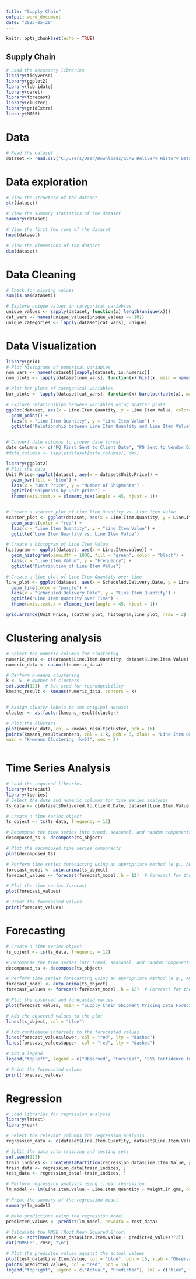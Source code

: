 ---
title: "Supply Chain"
output: word_document
date: "2023-05-20"
---

```{r setup, include=FALSE}
knitr::opts_chunk$set(echo = TRUE)
```

## Supply Chain


```{r}
# Load the necessary libraries
library(tidyverse)
library(ggplot2)
library(lubridate)
library(caret)
library(forecast)
library(cluster)
library(gridExtra)
library(MASS)
```


#  Data
```{r}
# Read the dataset
dataset <- read.csv("C:/Users/User/Downloads/SCMS_Delivery_History_Dataset_20150929.csv")


```


#  Data exploration
```{r}
# View the structure of the dataset
str(dataset)

# View the summary statistics of the dataset
summary(dataset)

# View the first few rows of the dataset
head(dataset)

# View the dimensions of the dataset
dim(dataset)


```

# Data Cleaning
```{r}
# Check for missing values
sum(is.na(dataset))

# Explore unique values in categorical variables
unique_values <- sapply(dataset, function(x) length(unique(x)))
cat_vars <- names(unique_values[unique_values <= 10])
unique_categories <- lapply(dataset[cat_vars], unique)
```




#  Data Visualization

```{r}
library(grid)
# Plot histograms of numerical variables
num_vars <- names(dataset)[sapply(dataset, is.numeric)]
num_plots <- lapply(dataset[num_vars], function(x) hist(x, main = names(x)))

# Plot bar plots of categorical variables
bar_plots <- lapply(dataset[cat_vars], function(x) barplot(table(x), main = names(x)))

# Explore relationships between variables using scatter plots
ggplot(dataset, aes(x = Line.Item.Quantity, y = Line.Item.Value, color=dataset$Pack.Price)) +
  geom_point() +
  labs(x = "Line Item Quantity", y = "Line Item Value") +
  ggtitle("Relationship between Line Item Quantity and Line Item Value")



```


```{r}
# Convert date columns to proper date format
date_columns <- c("PQ_First_Sent_to_Client_Date", "PO_Sent_to_Vendor_Date", "Scheduled_Delivery_Date", "Delivered_to_Client_Date", "Delivery_Recorded_Date")
#date_columns <- lapply(dataset[date_columns], dmy)

library(ggplot2)
# Plot the data
Unit_Price<-ggplot(dataset, aes(x = dataset$Unit.Price)) +
  geom_bar(fill = "blue") +
  labs(x = "Unit Price", y = "Number of Shipments") +
  ggtitle("Shipments by Unit price") +
  theme(axis.text.x = element_text(angle = 45, hjust = 1))


# Create a scatter plot of Line Item Quantity vs. Line Item Value
scatter_plot <- ggplot(dataset, aes(x = Line.Item.Quantity, y = Line.Item.Value)) +
  geom_point(color = "red") +
  labs(x = "Line Item Quantity", y = "Line Item Value") +
  ggtitle("Line Item Quantity vs. Line Item Value")

# Create a histogram of Line Item Value
histogram <- ggplot(dataset, aes(x = Line.Item.Value)) +
  geom_histogram(binwidth = 1000, fill = "green", color = "black") +
  labs(x = "Line Item Value", y = "Frequency") +
  ggtitle("Distribution of Line Item Value")

# Create a line plot of Line Item Quantity over time
line_plot <- ggplot(dataset, aes(x = Scheduled.Delivery.Date, y = Line.Item.Quantity)) +
  geom_line(color = "purple") +
  labs(x = "Scheduled Delivery Date", y = "Line Item Quantity") +
  ggtitle("Line Item Quantity over Time") +
  theme(axis.text.x = element_text(angle = 45, hjust = 1))

grid.arrange(Unit_Price, scatter_plot, histogram,line_plot, nrow = 2)
```




# Clustering analysis
```{r}
# Select the numeric columns for clustering
numeric_data <- c(dataset$Line.Item.Quantity, dataset$Line.Item.Value)
numeric_data <- na.omit(numeric_data)

# Perform k-means clustering
k <- 5  # Number of clusters
set.seed(123)  # Set seed for reproducibility
kmeans_result <- kmeans(numeric_data, centers = k)


# Assign cluster labels to the original dataset
cluster <- as.factor(kmeans_result$cluster)

# Plot the clusters
plot(numeric_data, col = kmeans_result$cluster, pch = 16)
points(kmeans_result$centers, col = 1:k, pch = 3, xlabs = "Line Item Quantity", ylab = "Line Item Value", color = "Cluster", 
main = "K-means Clustering (k=5)", cex = 2)



```


# Time Series Analysis
```{r}
# Load the required libraries
library(forecast)
library(tseries)
# Select the date and numeric columns for time series analysis
ts_data <- c(dataset$Delivered.to.Client.Date, dataset$Line.Item.Value)

# Create a time series object
ts_object <- ts(ts_data, frequency = 12)

# Decompose the time series into trend, seasonal, and random components
decomposed_ts <- decompose(ts_object)

# Plot the decomposed time series components
plot(decomposed_ts)

# Perform time series forecasting using an appropriate method (e.g., ARIMA)
forecast_model <- auto.arima(ts_object)
forecast_values <- forecast(forecast_model, h = 12)  # Forecast for the next 12 time periods

# Plot the time series forecast
plot(forecast_values)

# Print the forecasted values
print(forecast_values)

```



#  Forecasting
```{r}
# Create a time series object
ts_object <- ts(ts_data, frequency = 12)

# Decompose the time series into trend, seasonal, and random components
decomposed_ts <- decompose(ts_object)

# Perform time series forecasting using an appropriate method (e.g., ARIMA)
forecast_model <- auto.arima(ts_object)
forecast_values <- forecast(forecast_model, h = 12)  # Forecast for the next 12 time periods

# Plot the observed and forecasted values
plot(forecast_values, main = "Supply Chain Shipment Pricing Data Forecast", xlab = "Date", ylab = "Line_Item_Value", xlim = c(min(time(ts_object)), max(time(ts_object))))

# Add the observed values to the plot
lines(ts_object, col = "blue")

# Add confidence intervals to the forecasted values
lines(forecast_values$lower, col = "red", lty = "dashed")
lines(forecast_values$upper, col = "red", lty = "dashed")

# Add a legend
legend("topleft", legend = c("Observed", "Forecast", "95% Confidence Interval"), col = c("blue", "black", "red"), lty = c("solid", "solid", "dashed"))

# Print the forecasted values
print(forecast_values)

```




# Regression

```{r}
# Load libraries for regression analysis
library(lmtest)
library(car)

# Select the relevant columns for regression analysis
regression_data <- c(dataset$Line.Item.Quantity, dataset$Line.Item.Value, dataset$Weight.in.gms)

# Split the data into training and testing sets
set.seed(123)
train_indices <- createDataPartition(regression_data$Line.Item.Value, p = 0.7, list = FALSE)
train_data <- regression_data[train_indices, ]
test_data <- regression_data[-train_indices, ]

# Perform regression analysis using linear regression
lm_model <- lm(Line.Item.Value ~ Line.Item.Quantity + Weight.in.gms, data = train_data)

# Print the summary of the regression model
summary(lm_model)

# Make predictions using the regression model
predicted_values <- predict(lm_model, newdata = test_data)

# Calculate the RMSE (Root Mean Squared Error)
rmse <- sqrt(mean((test_data$Line.Item.Value - predicted_values)^2))
cat("RMSE:", rmse, "\n")

# Plot the predicted values against the actual values
plot(test_data$Line.Item.Value, col = "blue", pch = 16, xlab = "Observation", ylab = "Line_Item_Value", main = "Regression Analysis")
points(predicted_values, col = "red", pch = 16)
legend("topright", legend = c("Actual", "Predicted"), col = c("blue", "red"), pch = 16)

```



